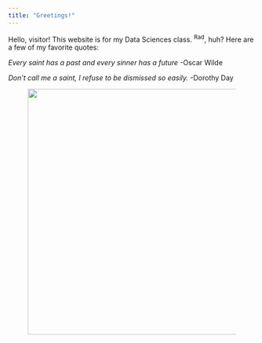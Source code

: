 ```yaml
---
title: "Greetings!"
---
```


Hello, visitor! This website is for my Data Sciences class. ^Rad^, huh? Here are a few of my favorite quotes:



*Every saint has a past and every sinner has a future* -Oscar Wilde

*Don't call me a saint, I refuse to be dismissed so easily.* -Dorothy Day

<figure>
<img src="claire2.jpg"
style = "height:500px;">


